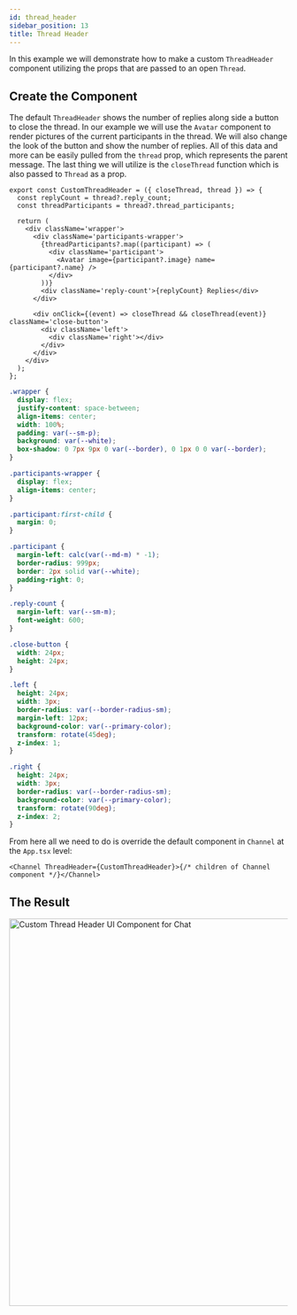 ```yaml
---
id: thread_header
sidebar_position: 13
title: Thread Header
---
```



In this example we will demonstrate how to make a custom `ThreadHeader` component utilizing the props that are passed to an open `Thread`.

## Create the Component

The default `ThreadHeader` shows the number of replies along side a button to close the thread. In our example we will use the `Avatar` component to render pictures of the current participants in the thread. We will also change the look of the button and show the number of replies. All of this data and more can be easily pulled from the `thread` prop, which represents the parent message. The last thing we will utilize is the `closeThread` function which is also passed to `Thread` as a prop.

```tsx
export const CustomThreadHeader = ({ closeThread, thread }) => {
  const replyCount = thread?.reply_count;
  const threadParticipants = thread?.thread_participants;

  return (
    <div className='wrapper'>
      <div className='participants-wrapper'>
        {threadParticipants?.map((participant) => (
          <div className='participant'>
            <Avatar image={participant?.image} name={participant?.name} />
          </div>
        ))}
        <div className='reply-count'>{replyCount} Replies</div>
      </div>

      <div onClick={(event) => closeThread && closeThread(event)} className='close-button'>
        <div className='left'>
          <div className='right'></div>
        </div>
      </div>
    </div>
  );
};
```

```css
.wrapper {
  display: flex;
  justify-content: space-between;
  align-items: center;
  width: 100%;
  padding: var(--sm-p);
  background: var(--white);
  box-shadow: 0 7px 9px 0 var(--border), 0 1px 0 0 var(--border);
}

.participants-wrapper {
  display: flex;
  align-items: center;
}

.participant:first-child {
  margin: 0;
}

.participant {
  margin-left: calc(var(--md-m) * -1);
  border-radius: 999px;
  border: 2px solid var(--white);
  padding-right: 0;
}

.reply-count {
  margin-left: var(--sm-m);
  font-weight: 600;
}

.close-button {
  width: 24px;
  height: 24px;
}

.left {
  height: 24px;
  width: 3px;
  border-radius: var(--border-radius-sm);
  margin-left: 12px;
  background-color: var(--primary-color);
  transform: rotate(45deg);
  z-index: 1;
}

.right {
  height: 24px;
  width: 3px;
  border-radius: var(--border-radius-sm);
  background-color: var(--primary-color);
  transform: rotate(90deg);
  z-index: 2;
}
```

From here all we need to do is override the default component in `Channel` at the `App.tsx` level:

```tsx
<Channel ThreadHeader={CustomThreadHeader}>{/* children of Channel component */}</Channel>
```

## The Result

<img src={CustomThreadHeader} alt='Custom Thread Header UI Component for Chat' width='700' />
